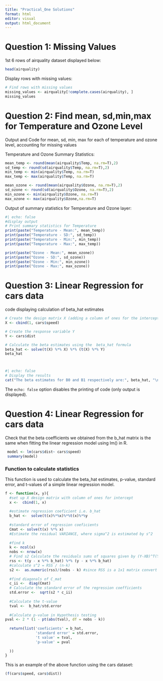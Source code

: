 ```yaml
---
title: "Practical_One Solutions"
format: html
editor: visual
output: html_document 
---
```


# Question 1: Missing Values

1st 6 rows of airquality dataset displayed below:

```r
head(airquality)

```

Display rows with missing values:

```r

# Find rows with missing values  
missing_values <- airquality[!complete.cases(airquality), ]  
missing_values
```

# Question 2: Find mean, sd,min,max for Temperature and Ozone Level

Output and Code for mean, sd, min, max for each of temperature and ozone level, accounting for missing values

Temperature and Ozone Summary Statistics:

```r
mean_temp <- round(mean(airquality$Temp, na.rm=T),2)
sd_temp <- round(sd(airquality$Temp, na.rm=T),2)
min_temp <- min(airquality$Temp, na.rm=T)
max_temp <- max(airquality$Temp, na.rm=T)

mean_ozone <- round(mean(airquality$Ozone, na.rm=T),2)
sd_ozone <- round(sd(airquality$Ozone, na.rm=T),2)
min_ozone <- min(airquality$Ozone, na.rm=T)
max_ozone <- max(airquality$Ozone,na.rm=T)


```

Output of summary statistics for Temperature and Ozone layer:

```r
#| echo: false
#display output 
# Print summary statistics for Temperature  
print(paste("Temperature - Mean:", mean_temp))
print(paste("Temperature - SD:", sd_temp))  
print(paste("Temperature - Min:", min_temp))  
print(paste("Temperature - Max:", max_temp))  

print(paste("Ozone - Mean:", mean_ozone))  
print(paste("Ozone - SD:", sd_ozone))  
print(paste("Ozone - Min:", min_ozone))  
print(paste("Ozone - Max:", max_ozone))   

```

# Question 3: Linear Regression for cars data

code displaying calculation of beta_hat estimates

```r
# Create the design matrix X (adding a column of ones for the intercept)  
X <- cbind(1, cars$speed)

# Create the response variable Y  
Y <- cars$dist  

# Calculate the beta estimates using the  beta_hat formula 
beta_hat <- solve(t(X) %*% X) %*% (t(X) %*% Y)
beta_hat




```

```r
#| echo: false
# Display the results  
cat("The beta estimates for B0 and B1 respectively are:", beta_hat, "\n") 
```

The `echo: false` option disables the printing of code (only output is displayed).

# Question 4: Linear Regression for cars data

Check that the beta coefficients we obtained from the b_hat matrix is the same when fitting the linear regression model using lm() in R.

```r
 model <- lm(cars$dist~ cars$speed)
 summary(model)
```

### Function to calculate statistics

This function is used to calculate the beta_hat estimates, p-value, standard error, and t-values of a simple linear regression model.

```r
f <- function(x, y){
  #set up X design matrix with column of ones for intercept 
  x <-  cbind(1, x)
  
  #estimate regression coeficient i.e. b_hat 
  b_hat <-  solve(t(x)%*%x)%*%t(x)%*%y
  
  #standard error of regression coeficients 
  Cmat <- solve(t(x) %*% x)
  #Estimate the residual VARIANCE, where sigma^2 is estimated by s^2
  
  #find k
  k <- ncol(x)
  nobs <- nrow(x)
  # Find s2 Calculate the residuals sums of squares given by (Y-XB)^T(Y-XB)
  rss <- t(y - x %*% b_hat) %*% (y - x %*% b_hat)
  #calculate s^2 = RSS / (n-k)
  s2 <-  as.numeric(rss)/(nobs - k) #since RSS is a 1x1 matrix convert to numeric scalar
  
  #find diagonals of C_mat
  c_ii <-  diag(Cmat)
  # Calculate the standard error of the regression coefficients
  std.error <-  sqrt(s2 * c_ii)
  
  #Calculate the t-value 
  tval <-  b_hat/std.error
  
  #Calculate p-value in Hypothesis testing 
pval <- 2 * (1 - pt(abs(tval), df = nobs - k))
  
  return(list('coeficients' = b_hat,
              'standard error' = std.error,
              't value' = tval,
              'p-value' = pval
    
  ))
}
```

This is an example of the above function using the cars dataset:

```r

(f(cars$speed, cars$dist))  

```
